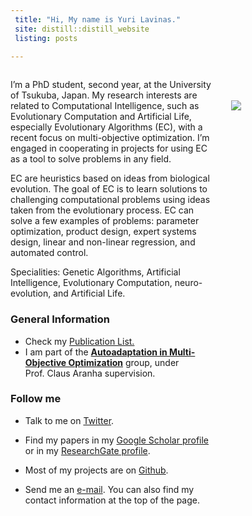 ```yaml
---
 title: "Hi, My name is Yuri Lavinas."
 site: distill::distill_website
 listing: posts
 
---
```


<div style="width: 65%; float: left;">


I’m a PhD student, second year, at the University of Tsukuba, Japan. My research interests are related to Computational Intelligence, such as Evolutionary Computation and Artificial Life, especially Evolutionary Algorithms (EC), with a recent focus on multi-objective optimization. I’m engaged in cooperating in projects for using EC as a tool to solve problems in any field.

EC are heuristics based on ideas from biological evolution. The goal of EC is to learn solutions to challenging computational problems using ideas taken from the evolutionary process. EC can solve a few examples of problems: parameter optimization, product design, expert systems design, linear and non-linear regression, and automated control.

Specialities: Genetic Algorithms, Artificial Intelligence, Evolutionary Computation, neuro-evolution, and Artificial Life. 

### General Information
- Check my [Publication List.](https://yurilavinas.github.io/publications.html)
- I am part of the [**Autoadaptation in Multi-Objective Optimization**](http://conclave.cs.tsukuba.ac.jp/research/autoadapt/) group, under Prof. Claus Aranha supervision.

### Follow me

- Talk to me on [Twitter](https://twitter.com/yurilavinas).

- Find my papers in my [Google Scholar profile](https://scholar.google.com/citations?user=-hdeQYcAAAAJ&hl=en&oi=ao) or in my [ResearchGate profile](https://www.researchgate.net/profile/Yuri_Lavinas).

- Most of my projects are on [Github](https://github.com/yurilavinas).

- Send me an [e-mail](mailto:lavinas.yuri.xp@alumni.tsukuba.ac.jp). You can also find my contact information at the top of the page.

<!-- ## Summary of Research Projects -->

<!-- Here I give a summary of my research projects. For more information check my [Research Projects page](https://yurilavinas.github.io/reseach_projects.html) or send me an [e-mail](mailto:lavinas.yuri.xp@alumni.tsukuba.ac.jp). -->

<!-- ### MOEA/D and Partial Update of the Population -->

<!-- The Multi-Objective Evolutionary Algorithm Based on Decomposition (MOEA/D) generally is considered a practical algorithm for solving MOPs. The key idea of the MOEA/D is to decompose the multiple objectives into a large number of single-objective subproblems and then to solve these subproblems in by a population-based evolutionary approach. It has since become clear that focusing computational effort on specific subsets of these subproblems can substantially improve the performance of MOEA/D, for which Resource Allocation techniques are used for consistently improve the performance of MOEA/D.  -->

<!-- 1. What is the optimal number of subproblems to receive resources and update? More importantly, how updating just a part of the population can improve the convergence speed of MOEA/D? -->
<!-- 1. What should be the criteria for allocating more computational effort on one problem or another? One based on convergence? Or diversity? Robustness?  -->
<!-- 2. What are the components of MOEA/D that show better synergy with the Resource Allocation techniques? Are they the decomposition techniques, the number of sub-problems the metric for choosing which sub-problems to update? What else? -->

<!-- #### Multi-Objective Real-world Problems with constraints -->

<!-- Finding good solutions for Multi-objective Problems (MOPs) is considered a hard problem, especially when considering MOPs with constraints. Thus, most of the works in the context of MOPs do not explore in-depth how different constraints affect the performance of MOP solvers. We focus on exploring the effects of different Constraint Handling Techniques (CHTs) on MOEA/D. Moreover, we introduce a simple and effective CHT focusing on the exploration of the decision space, the Three Stage Penalty. To further enhance the performance of MOEA/D, we propose an efficient CHT that works well with problems that require an exploration of the unfeasible search space. -->

<!-- Currently, we are expanding this work to finding ways to improve the performance of MOEA/D on simulated real-world problems using MOEA/D variants that use resource allocation since they show promising results in MOP without constraints. -->

<!-- ### Human-Computer Collaboration for the Generation of Soccer Strategies using Multi-Agent Simulations -->

<!-- How close is football (soccer) video games similar to real-life football matches? What real games can learn from video games? What video games can learn from real games? Which aspects do they share, and which they do not? Our group is focusing on answering these questions by comparing video games matches with data from real matches in Brazil. -->

<!-- Ongoing work refers to deepening our understanding regarding the different simulation variations, aiming to address the following research questions: -->

<!-- 1. How to "calibrate" simulated matches to properly handle sampling issues and interruptions? -->
<!-- 2. How do different simulations differ from each other? -->
<!-- 3. Which kinds of simulated games are more similar to professional games? -->
<!-- 4. Which types of simulated games better encode intrinsic tactical relationships (coordination) between teams? -->

</div>



<div style="width: 30%; float: right;">

<br/>
<br/>
![](imgs/myself3.png)

</div>
